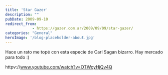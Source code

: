 ```yaml
---
title: 'Star Gazer'
description: ""
pubDate: 2009-09-10
redirect_from: 
            - https://gazer.com.ar/2009/09/09/star-gazer/
categories: "General"
heroImage: '/blog-placeholder-about.jpg'
---
```

Hace un rato me topé con esta especie de Carl Sagan bizarro. Hay mercado para todo :)

httpv://www.youtube.com/watch?v=OTWoyHjQv4Q
